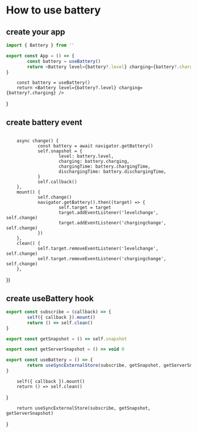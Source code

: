 # How to use battery

## create your app

```ts
import { Battery } from ''

export const App = () => {
        const battery = useBattery()
        return <Battery level={battery?.level} charging={battery?.charging} />
}
```

        const battery = useBattery()
        return <Battery level={battery?.level} charging={battery?.charging} />

}

<App />

## create battery event

```ts

```


        async change() {
                const battery = await navigator.getBattery()
                self.snapshot = {
                        level: battery.level,
                        charging: battery.charging,
                        chargingTime: battery.chargingTime,
                        dischargingTime: battery.dischargingTime,
                }
                self.callback()
        },
        mount() {
                self.change()
                navigator.getBattery().then((target) => {
                        self.target = target
                        target.addEventListener('levelchange', self.change)
                        target.addEventListener('chargingchange', self.change)
                })
        },
        clean() {
                self.target.removeEventListener('levelchange', self.change)
                self.target.removeEventListener('chargingchange', self.change)
        },
})

## create useBattery hook

```ts
export const subscribe = (callback) => {
        self({ callback }).mount()
        return () => self.clean()
}

export const getSnapshot = () => self.snapshot

export const getServerSnapshot = () => void 0

export const useBattery = () => {
        return useSyncExternalStore(subscribe, getSnapshot, getServerSnapshot)
}
```

        self({ callback }).mount()
        return () => self.clean()
}



        return useSyncExternalStore(subscribe, getSnapshot, getServerSnapshot)
}
